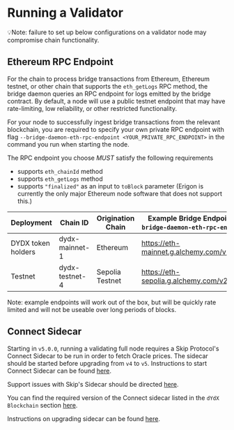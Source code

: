 # Running a Validator

💡Note: failure to set up below configurations on a validator node may compromise chain functionality.

## Ethereum RPC Endpoint

For the chain to process bridge transactions from Ethereum, Ethereum testnet, or other chain that supports the `eth_getLogs` RPC method, the bridge daemon queries an RPC endpoint for logs emitted by the bridge contract. By default, a node will use a public testnet endpoint that may have rate-limiting, low reliability, or other restricted functionality.

For your node to successfully ingest bridge transactions from the relevant blockchain, you are required to specify your own private RPC endpoint with flag `--bridge-daemon-eth-rpc-endpoint <YOUR_PRIVATE_RPC_ENDPOINT>` in the command you run when starting the node.

The RPC endpoint you choose *MUST* satisfy the following requirements
* supports `eth_chainId` method
* supports `eth_getLogs` method
* supports `"finalized"` as an input to `toBlock` parameter (Erigon is currently the only major Ethereum node software that does not support this.)

| Deployment         | Chain ID       | Origination Chain | Example Bridge Endpoint (`--bridge-daemon-eth-rpc-endpoint`) |
| ------------------ | -------------- | ----------------- | ------------------------------------------------------------ |
| DYDX token holders | dydx-mainnet-1 | Ethereum          | https://eth-mainnet.g.alchemy.com/v2/demo                    |
| Testnet            | dydx-testnet-4 | Sepolia Testnet   | https://eth-sepolia.g.alchemy.com/v2/demo                    |

Note: example endpoints will work out of the box, but will be quickly rate limited and will not be useable over long periods of blocks.

## Connect Sidecar

Starting in `v5.0.0`, running a validating full node requires a Skip Protocol's Connect Sidecar to be run in order to fetch Oracle prices. The sidecar should be started before upgrading from `v4` to `v5`. Instructions to start Connect Sidecar can be found [here](https://docs.skip.build/connect/validators/quickstart).

Support issues with Skip's Sidecar should be directed [here](https://discord.gg/7hxEThEaRQ).

You can find the required version of the Connect sidecar listed in the `dYdX Blockchain` section [here](https://docs.skip.build/connect/validators/quickstart#run-connect-sidecar).

Instructions on upgrading sidecar can be found [here](./upgrades/upgrading-sidecar.mdx).